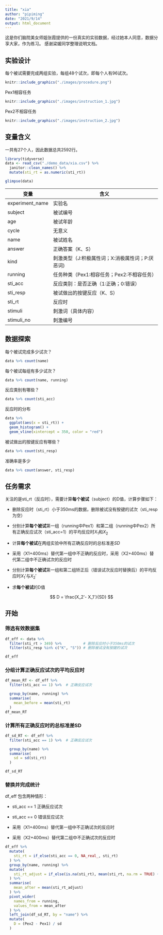 ```yaml
---
title: "xia"
author: "pipiming"
date: "2021/9/14"
output: html_document
---
```




 

这是你们脑院美女师姐张霞提供的一份真实的实验数据，经过她本人同意，数据分享大家，作为练习。
感谢梁媛同学整理说明文档。

## 实验设计

每个被试需要完成两组实验，每组48个试次，即每个人有96试次。

```r
knitr::include_graphics("./images/procedure.png")
```


Pex1相容任务

```r
knitr::include_graphics("./images/instruction_1.jpg")
```

Pex2不相容任务

```r
knitr::include_graphics("./images/instruction_2.jpg")
```


## 变量含义

一共有27个人，因此数据总共2592行。

```r
library(tidyverse)
data <- read_csv("./demo_data/xia.csv") %>%
  janitor::clean_names() %>%
  mutate(sti_rt = as.numeric(sti_rt))

glimpse(data)
```



| 变量           | 含义                                                |
|----------------|-----------------------------------------------------|
| experiment_name| 实验名                                              |
| subject        | 被试编号                                            |
| age            | 被试年龄                                            |
| cycle          | 无意义                                              |
| name           | 被试姓名                                            |
| answer         | 正确答案（K、S）                                    |
| kind           | 刺激类型（J:积极属性词；X:消极属性词；P:厌恶词)     |
| running        | 任务种类（Pex1:相容任务；Pex2:不相容任务）          |
| sti_acc        | 反应类别：是否正确（1:正确；0:错误）                |
| sti_resp       | 被试做出的按键反应（K、S）                          | 
| sti_rt         | 反应时                                              |
| stimuli        | 刺激词（具体内容）                                  |
| stimuli_no     | 刺激编号                                            |




## 数据探索

每个被试完成多少试次？
```r
data %>% count(name)
```


每个被试每组有多少试次？
```r
data %>% count(name, running)
```


反应类别有哪些？
```r
data %>% count(sti_acc)
```

反应时的分布
```r
data %>% 
  ggplot(aes(x = sti_rt)) +
  geom_histogram() +
  geom_vline(xintercept = 350, color = "red")
```

被试做出的按键反应有哪些？
```r
data %>% count(sti_resp)
```

准确率是多少
```r
data %>% count(answer, sti_resp)
```

## 任务需求

关注的是sti_rt（反应时），需要计算**每个被试**（subject）的D值，计算步骤如下：

- 删除反应时（sti_rt）小于350ms的数据，删除被试没有按键的试次（sti_resp为空）

- 分别计算**每个被试**第一组（running中Pex1）和第二组（running中Pex2）所有正确反应试次（sti_acc=1）的平均反应时$X_1$和$X_2$

- 计算**每个被试**在两组实验中所有正确反应时的总标准差$SD$

- 采用（X1+400ms）替代第一组中不正确的反应时，采用（X2+400ms）替代第二组中不正确试次的反应时

- 分别计算**每个被试**第一组和第二组矫正后（错误试次反应时替换后）的平均反应时$X_1'$与$X_2'$

- 求**每个被试**的D值

$$
D = \frac{X_2'- X_1'}{SD}
$$


## 开始

### 筛选有效数据集


```r
df_eff <- data %>%
  filter(sti_rt > 349) %>%          # 删除反应时小于350ms的试次
  filter(sti_resp %in% c("K", "S")) # 删除被试没有按键的试次

df_eff
```





### 分组计算正确反应试次的平均反应时

```r
df_mean_RT <- df_eff %>%
  filter(sti_acc == 1) %>%  # 正确反应试次

  group_by(name, running) %>%
  summarise(
    mean_before = mean(sti_rt)
  )
df_mean_RT
```




### 计算所有正确反应时的总标准差SD
```r
df_sd_RT <- df_eff %>%
  filter(sti_acc == 1) %>%  # 正确反应试次

  group_by(name) %>%
  summarise(
    sd = sd(sti_rt)
  )

df_sd_RT
```




### 替换并完成统计

df_eff 包含两种情形：

- sti_acc == 1  正确反应试次
- sti_acc == 0  错误反应试次


- 采用（X1+400ms）替代第一组中不正确试次的反应时
- 采用（X2+400ms）替代第二组中不正确试次的反应时

```r
df_eff %>%
  mutate(
    sti_rt = if_else(sti_acc == 0, NA_real_, sti_rt)
  ) %>%
  group_by(name, running) %>%
  mutate(
    sti_rt_adjust = if_else(is.na(sti_rt), mean(sti_rt, na.rm = TRUE) + 400, sti_rt)
  ) %>%
  summarise(
    mean_after = mean(sti_rt_adjust)
  ) %>%
  pivot_wider(
    names_from = running,
    values_from = mean_after
  ) %>%
  left_join(df_sd_RT, by = "name") %>%
  mutate(
    D = (Pex2 - Pex1) / sd
  )
```





